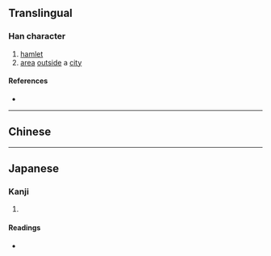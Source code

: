 {{character info}}
==Translingual==

===Han character===
{{Han char|rn=102|rad=田|as=09|sn=14|four=62014|canj=WHJG|ids=⿰田重}}

# [[hamlet]]
# [[area]] [[outside]] a [[city]]

====References====
* {{Han ref|kx=0765.120|dkj=21907|dj=1176.090|hdz=42550.040|uh=757D|ud=30077|bh=E2D8|bd=58072}}

----

==Chinese==
{{zh-see|疃|a}}

----

==Japanese==

===Kanji===
{{ja-kanji|grade=|rs=田09}}

# {{rfdef|ja|sort=田09}}

====Readings====
* {{ja-readings|on=[[とん]] (ton), [[たん]] (tan), [[とう]] (tō), [[つ]] (tsu)|kun=[[そろわない]] (sorowanai)|nanori=}}